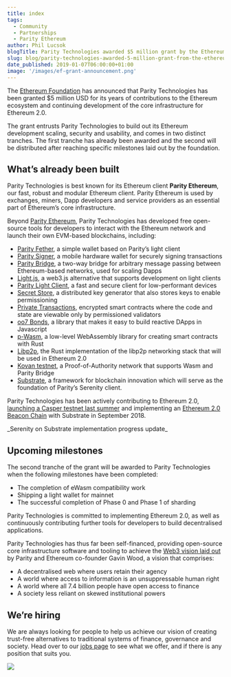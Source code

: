 ```yaml
---
title: index
tags:
  - Community
  - Partnerships
  - Parity Ethereum
author: Phil Lucsok
blogTitle: Parity Technologies awarded $5 million grant by the Ethereum Foundation
slug: blog/parity-technologies-awarded-5-million-grant-from-the-ethereum-foundation/
date_published: 2019-01-07T06:00:00+01:00
image: '/images/ef-grant-announcement.png'
---
```



The [Ethereum Foundation](https://ethereum.org/foundation) has announced that Parity Technologies has been granted $5 million USD for its years of contributions to the Ethereum ecosystem and continuing development of the core infrastructure for Ethereum 2.0.

The grant entrusts Parity Technologies to build out its Ethereum development scaling, security and usability, and comes in two distinct tranches. The first tranche has already been awarded and the second will be distributed after reaching specific milestones laid out by the foundation.

## What’s already been built

Parity Technologies is best known for its Ethereum client **Parity Ethereum**, our fast, robust and modular Ethereum client. Parity Ethereum is used by exchanges, miners, Dapp developers and service providers as an essential part of Ethereum’s core infrastructure.

Beyond [Parity Ethereum](https://parity.io/ethereum), Parity Technologies has developed free open-source tools for developers to interact with the Ethereum network and launch their own EVM-based blockchains, including:

- [Parity Fether](https://github.com/paritytech/fether), a simple wallet based on Parity’s light client
- [Parity Signer](https://paritytech.io/send-transactions-with-mycrypto-beta-and-parity-signer/), a mobile hardware wallet for securely signing transactions
- [Parity Bridge](https://github.com/paritytech/parity-bridge), a two-way bridge for arbitrary message passing between Ethereum-based networks, used for scaling Dapps
- [Light.js](https://www.parity.io/light-js-how-to-build-your-dapp-on-a-light-client/), a web3.js alternative that supports development on light clients
- [Parity Light Client](https://wiki.parity.io/Light-Client), a fast and secure client for low-performant devices
- [Secret Store](https://wiki.parity.io/Secret-Store), a distributed key generator that also stores keys to enable permissioning
- [Private Transactions](https://paritytech.io/private-transactions-webassembly-and-permissioning-new-features-energy-web-foundation-blockchain-for-energy/), encrypted smart contracts where the code and state are viewable only by permissioned validators
- [oo7 Bonds](https://github.com/paritytech/oo7), a library that makes it easy to build reactive DApps in Javascript
- [p-Wasm](https://github.com/paritytech/parity-wasm), a low-level WebAssembly library for creating smart contracts with Rust
- [Libp2p](https://github.com/libp2p/rust-libp2p), the Rust implementation of the libp2p networking stack that will be used in Ethereum 2.0
- [Kovan testnet](https://kovan-stats.parity.io/), a Proof-of-Authority network that supports Wasm and Parity Bridge
- [Substrate](https://www.parity.io/substrate/), a framework for blockchain innovation which will serve as the foundation of Parity’s Serenity client.

Parity Technologies has been actively contributing to Ethereum 2.0, [launching a Casper testnet last summer](https://twitter.com/paritytech/status/1001753206865752067?lang=en) and implementing an [Ethereum 2.0 Beacon Chain](https://www.coindesk.com/ethereum-startup-parity-adds-casper-code-to-custom-blockchain-toolbox) with Substrate in September 2018.

<YoutubeEmbed thumbnail={EthAwardThumbnail} id="YDJCezRzaXg" />
_Serenity on Substrate implementation progress update_

## Upcoming milestones

The second tranche of the grant will be awarded to Parity Technologies when the following milestones have been completed:

- The completion of eWasm compatibility work
- Shipping a light wallet for mainnet
- The successful completion of Phase 0 and Phase 1 of sharding

Parity Technologies is committed to implementing Ethereum 2.0, as well as continuously contributing further tools for developers to build decentralised applications.

Parity Technologies has thus far been self-financed, providing open-source core infrastructure software and tooling to achieve the [Web3 vision laid out](https://medium.com/@gavofyork/why-we-need-web-3-0-5da4f2bf95ab) by Parity and Ethereum co-founder Gavin Wood, a vision that comprises:

- A decentralised web where users retain their agency
- A world where access to information is an unsuppressable human right
- A world where all 7.4 billion people have open access to finance
- A society less reliant on skewed institutional powers

## We’re hiring

We are always looking for people to help us achieve our vision of creating trust-free alternatives to traditional systems of finance, governance and society. Head over to our [jobs page](https://www.parity.io/jobs/) to see what we offer, and if there is any position that suits you.

![](/images/what-do-we-do.jpeg)
